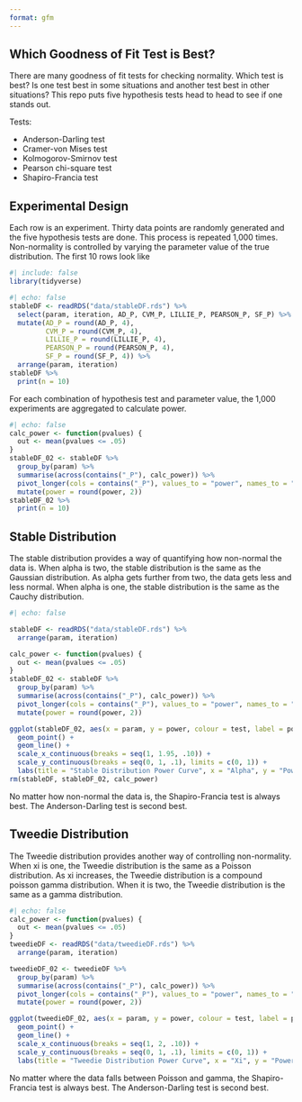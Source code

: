 ```yaml
---
format: gfm
---
```


## Which Goodness of Fit Test is Best?

There are many goodness of fit tests for checking normality. Which test is best? Is one test best in some situations and another test best in other situations? This repo puts five hypothesis tests head to head to see if one stands out.

Tests:

-   Anderson-Darling test
-   Cramer-von Mises test
-   Kolmogorov-Smirnov test
-   Pearson chi-square test
-   Shapiro-Francia test

## Experimental Design

Each row is an experiment. Thirty data points are randomly generated and the five hypothesis tests are done. This process is repeated 1,000 times. Non-normality is controlled by varying the parameter value of the true distribution. The first 10 rows look like

```r
#| include: false
library(tidyverse)
```

```r
#| echo: false
stableDF <- readRDS("data/stableDF.rds") %>%
  select(param, iteration, AD_P, CVM_P, LILLIE_P, PEARSON_P, SF_P) %>%
  mutate(AD_P = round(AD_P, 4),
         CVM_P = round(CVM_P, 4),
         LILLIE_P = round(LILLIE_P, 4),
         PEARSON_P = round(PEARSON_P, 4),
         SF_P = round(SF_P, 4)) %>%
  arrange(param, iteration)
stableDF %>%
  print(n = 10)
```

For each combination of hypothesis test and parameter value, the 1,000 experiments are aggregated to calculate power.

```r
#| echo: false
calc_power <- function(pvalues) {
  out <- mean(pvalues <= .05)
}
stableDF_02 <- stableDF %>%
  group_by(param) %>%
  summarise(across(contains("_P"), calc_power)) %>%
  pivot_longer(cols = contains("_P"), values_to = "power", names_to = "test") %>%
  mutate(power = round(power, 2))
stableDF_02 %>%
  print(n = 10)
```

## Stable Distribution

The stable distribution provides a way of quantifying how non-normal the data is. When alpha is two, the stable distribution is the same as the Gaussian distribution. As alpha gets further from two, the data gets less and less normal. When alpha is one, the stable distribution is the same as the Cauchy distribution.

```r
#| echo: false

stableDF <- readRDS("data/stableDF.rds") %>%
  arrange(param, iteration)

calc_power <- function(pvalues) {
  out <- mean(pvalues <= .05)
}
stableDF_02 <- stableDF %>%
  group_by(param) %>%
  summarise(across(contains("_P"), calc_power)) %>%
  pivot_longer(cols = contains("_P"), values_to = "power", names_to = "test") %>%
  mutate(power = round(power, 2))

ggplot(stableDF_02, aes(x = param, y = power, colour = test, label = power)) +
  geom_point() +
  geom_line() +
  scale_x_continuous(breaks = seq(1, 1.95, .10)) +
  scale_y_continuous(breaks = seq(0, 1, .1), limits = c(0, 1)) +
  labs(title = "Stable Distribution Power Curve", x = "Alpha", y = "Power", colour = "Test")
rm(stableDF, stableDF_02, calc_power)
```

No matter how non-normal the data is, the Shapiro-Francia test is always best. The Anderson-Darling test is second best.

## Tweedie Distribution

The Tweedie distribution provides another way of controlling non-normality. When xi is one, the Tweedie distribution is the same as a Poisson distribution. As xi increases, the Tweedie distribution is a compound poisson gamma distribution. When it is two, the Tweedie distribution is the same as a gamma distribution.

```r
#| echo: false
calc_power <- function(pvalues) {
  out <- mean(pvalues <= .05)
}
tweedieDF <- readRDS("data/tweedieDF.rds") %>%
  arrange(param, iteration)

tweedieDF_02 <- tweedieDF %>%
  group_by(param) %>%
  summarise(across(contains("_P"), calc_power)) %>%
  pivot_longer(cols = contains("_P"), values_to = "power", names_to = "test") %>%
  mutate(power = round(power, 2))

ggplot(tweedieDF_02, aes(x = param, y = power, colour = test, label = power)) +
  geom_point() +
  geom_line() +
  scale_x_continuous(breaks = seq(1, 2, .10)) +
  scale_y_continuous(breaks = seq(0, 1, .1), limits = c(0, 1)) +
  labs(title = "Tweedie Distribution Power Curve", x = "Xi", y = "Power", colour = "Test")
```

No matter where the data falls between Poisson and gamma, the Shapiro-Francia test is always best. The Anderson-Darling test is second best.
